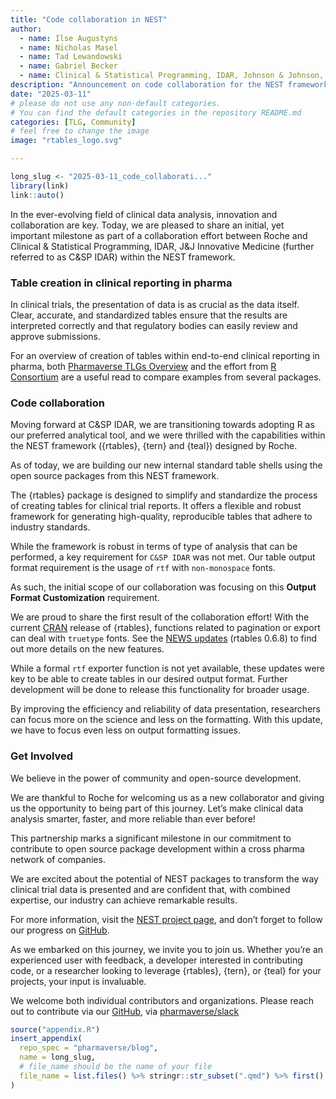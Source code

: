 ```yaml
---
title: "Code collaboration in NEST"
author:
  - name: Ilse Augustyns
  - name: Nicholas Masel
  - name: Tad Lewandowski
  - name: Gabriel Becker
  - name: Clinical & Statistical Programming, IDAR, Johnson & Johnson, Innovative Medicine
description: "Announcement on code collaboration for the NEST framework between Roche and Clinical & Statistical Programming, Johnson & Johnson Innovative Medicine"
date: "2025-03-11"
# please do not use any non-default categories.
# You can find the default categories in the repository README.md
categories: [TLG, Community]
# feel free to change the image
image: "rtables_logo.svg"

---
```


<!--------------- typical setup ----------------->

```r
long_slug <- "2025-03-11_code_collaborati..."
library(link)
link::auto()
```

<!--------------- post begins here ----------------->

In the ever-evolving field of clinical data analysis, innovation and collaboration are key. Today, we are pleased to share an initial, yet important milestone as part of a collaboration effort between Roche and Clinical & Statistical Programming, IDAR, J&J Innovative Medicine (further referred to as C&SP IDAR) within the NEST framework.

### Table creation in clinical reporting in pharma

In clinical trials, the presentation of data is as crucial as the data itself. Clear, accurate, and standardized tables ensure that the results are interpreted correctly and that regulatory bodies can easily review and approve submissions. 

For an overview of creation of tables within end-to-end clinical reporting in pharma, both [Pharmaverse TLGs Overview](https://pharmaverse.org/e2eclinical/tlg/) and the effort from [R Consortium](https://rconsortium.github.io/rtrs-wg/) are a useful read to compare examples from several packages.

### Code collaboration

Moving forward at C&SP IDAR, we are transitioning towards adopting R as our preferred analytical tool, and we were thrilled with the capabilities within the NEST framework ({rtables}, {tern} and {teal}) designed by Roche. 

As of today, we are building our new internal standard table shells using the open source packages from this NEST framework.

The {rtables} package is designed to simplify and standardize the process of creating tables for clinical trial reports. It offers a flexible and robust framework for generating high-quality, reproducible tables that adhere to industry standards. 

While the framework is robust in terms of type of analysis that can be performed, a key requirement for `C&SP IDAR` was not met. Our table output format requirement is the usage of `rtf` with `non-monospace` fonts.

As such, the initial scope of our collaboration was focusing on this **Output Format Customization** requirement. 

We are proud to share the first result of the collaboration effort! With the current [CRAN](https://cran.r-project.org/web/packages/rtables/index.html){target="_blank"} release of {rtables}, functions related to pagination or export can deal with `truetype` fonts. 
See the [NEWS updates](https://cran.r-project.org/web/packages/rtables/news/news.html){target="_blank"} (rtables 0.6.8) to find out more details on the new features.

While a formal `rtf` exporter function is not yet available, these updates were key to be able to create tables in our desired output format.
Further development will be done to release this functionality for broader usage.

By improving the efficiency and reliability of data presentation, researchers can focus more on the science and less on the formatting. With this update, we have to focus even less on output formatting issues.

### Get Involved

We believe in the power of community and open-source development. 

We are thankful to Roche for welcoming us as a new collaborator and giving us the opportunity to being part of this journey. Let's make clinical data analysis smarter, faster, and more reliable than ever before!

This partnership marks a significant milestone in our commitment to contribute to open source package development within a cross pharma network of companies. 

We are excited about the potential of NEST packages to transform the way clinical trial data is presented and are confident that, with combined expertise, our industry can achieve remarkable results.

For more information, visit the [NEST project page](https://insightsengineering.github.io/nest/index.html){target="_blank"}, and don't forget to follow our progress on [GitHub](https://github.com/insightsengineering){target="_blank"}.

As we embarked on this journey, we invite you to join us. Whether you’re an experienced user with feedback, a developer interested in contributing code, or a researcher looking to leverage {rtables}, {tern}, or {teal} for your projects, your input is invaluable.

We welcome both individual contributors and organizations. Please reach out to contribute via our [GitHub](https://insightsengineering.github.io/rtables/){target="_blank"}, via [pharmaverse/slack]("https://pharmaverse.slack.com")

<!--------------- appendices go here ----------------->

```r
source("appendix.R")
insert_appendix(
  repo_spec = "pharmaverse/blog",
  name = long_slug,
  # file_name should be the name of your file
  file_name = list.files() %>% stringr::str_subset(".qmd") %>% first()
)
```
